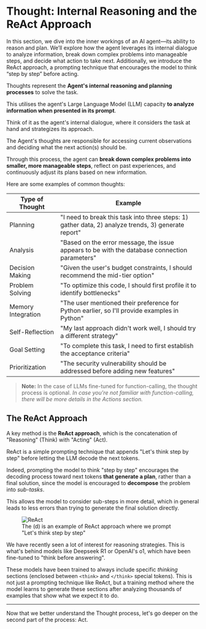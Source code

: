 # Thought: Internal Reasoning and the ReAct Approach

<Tip> 
In this section, we dive into the inner workings of an AI agent—its ability to reason and plan. We’ll explore how the agent leverages its internal dialogue to analyze information, break down complex problems into manageable steps, and decide what action to take next. Additionally, we introduce the ReAct approach, a prompting technique that encourages the model to think “step by step” before acting. 
</Tip>

Thoughts represent the **Agent's internal reasoning and planning processes** to solve the task.

This utilises the agent's Large Language Model (LLM) capacity **to analyze information when presented in its prompt**.

Think of it as the agent's internal dialogue, where it considers the task at hand and strategizes its approach.

The Agent's thoughts are responsible for accessing current observations and deciding what the next action(s) should be.

Through this process, the agent can **break down complex problems into smaller, more manageable steps**, reflect on past experiences, and continuously adjust its plans based on new information.

Here are some examples of common thoughts:

| Type of Thought | Example |
|----------------|---------|
| Planning | "I need to break this task into three steps: 1) gather data, 2) analyze trends, 3) generate report" |
| Analysis | "Based on the error message, the issue appears to be with the database connection parameters" |
| Decision Making | "Given the user's budget constraints, I should recommend the mid-tier option" |
| Problem Solving | "To optimize this code, I should first profile it to identify bottlenecks" |
| Memory Integration | "The user mentioned their preference for Python earlier, so I'll provide examples in Python" |
| Self-Reflection | "My last approach didn't work well, I should try a different strategy" |
| Goal Setting | "To complete this task, I need to first establish the acceptance criteria" |
| Prioritization | "The security vulnerability should be addressed before adding new features" |

> **Note:** In the case of LLMs fine-tuned for function-calling, the thought process is optional.
> *In case you're not familiar with function-calling, there will be more details in the Actions section.*

## The ReAct Approach

A key method is the **ReAct approach**, which is the concatenation of  "Reasoning" (Think) with "Acting" (Act). 

ReAct is a simple prompting technique that appends "Let's think step by step" before letting the LLM decode the next tokens. 

Indeed, prompting the model to think "step by step" encourages the decoding process toward next tokens **that generate a plan**, rather than a final solution, since the model is encouraged to **decompose** the problem into *sub-tasks*.

This allows the model to consider sub-steps in more detail, which in general leads to less errors than trying to generate the final solution directly.

<figure>
<img src="https://huggingface.co/datasets/agents-course/course-images/resolve/main/en/unit1/ReAct.png" alt="ReAct"/>
<figcaption>The (d) is an example of ReAct approach where we prompt "Let's think step by step"
</figcaption>
</figure>

<Tip>
We have recently seen a lot of interest for reasoning strategies. This is what's behind models like Deepseek R1 or OpenAI's o1, which have been fine-tuned to "think before answering".

These models have been trained to always include specific _thinking_ sections (enclosed between `<think>` and `</think>` special tokens). This is not just a prompting technique like ReAct, but a training method where the model learns to generate these sections after analyzing thousands of examples that show what we expect it to do.
</Tip>

--- 
Now that we better understand the Thought process, let's go deeper on the second part of the process: Act.
